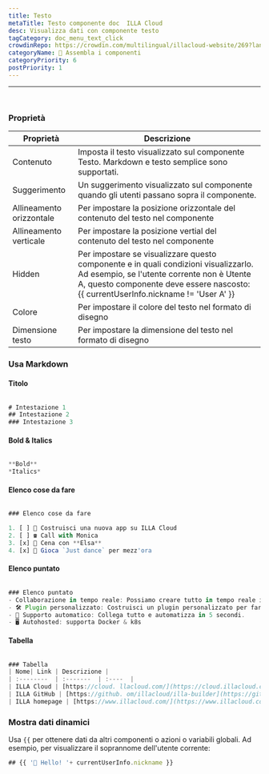 ```yaml
---
title: Testo
metaTitle: Testo componente doc  ILLA Cloud
desc: Visualizza dati con componente testo
tagCategory: doc_menu_text_click
crowdinRepo: https://crowdin.com/multilingual/illacloud-website/269?languages=it&filter=basic&value=0
categoryName: 🧬 Assembla i componenti
categoryPriority: 6
postPriority: 1
---
```


* * *

## <h2 hidden>Testo</h2>

<img src='https://cdn.illacloud.com/official-website/img/docs/assemble/text1.png' alt="" />

### Proprietà

| Proprietà                | Descrizione                                                                                                                                                                                                              |
| ------------------------ | ------------------------------------------------------------------------------------------------------------------------------------------------------------------------------------------------------------------------ |
| Contenuto                | Imposta il testo visualizzato sul componente Testo. Markdown e testo semplice sono supportati.                                                                                                                           |
| Suggerimento             | Un suggerimento visualizzato sul componente quando gli utenti passano sopra il componente.                                                                                                                               |
| Allineamento orizzontale | Per impostare la posizione orizzontale del contenuto del testo nel componente                                                                                                                                            |
| Allineamento verticale   | Per impostare la posizione vertial del contenuto del testo nel componente                                                                                                                                                |
| Hidden                   | Per impostare se visualizzare questo componente e in quali condizioni visualizzarlo. Ad esempio, se l'utente corrente non è Utente A, questo componente deve essere nascosto: {{ currentUserInfo.nickname != 'User A' }} |
| Colore                   | Per impostare il colore del testo nel formato di disegno                                                                                                                                                                 |
| Dimensione testo         | Per impostare la dimensione del testo nel formato di disegno                                                                                                                                                             |

### Usa Markdown

#### Titolo

<img src='https://cdn.illacloud.com/official-website/img/docs/assemble/text2.png' alt="" />

```jsx
# Intestazione 1
## Intestazione 2
### Intestazione 3
```

#### Bold & Italics

<img src='https://cdn.illacloud.com/official-website/img/docs/assemble/text3.png' alt="" />

```jsx
**Bold**
*Italics*
```

#### Elenco cose da fare

<img src='https://cdn.illacloud.com/official-website/img/docs/assemble/text4.png' alt="" />

```jsx
### Elenco cose da fare

1. [ ] 🚀 Costruisci una nuova app su ILLA Cloud
2. [ ] ☎️ Call with Monica
3. [x] 🍷 Cena con **Elsa**
4. [x] 💃 Gioca `Just dance` per mezz'ora
```

#### Elenco puntato

<img src='https://cdn.illacloud.com/official-website/img/docs/assemble/text5.png' alt="" />

```jsx
### Elenco puntato
- Collaborazione in tempo reale: Possiamo creare tutto in tempo reale insieme.
- 🛠️ Plugin personalizzato: Costruisci un plugin personalizzato per fare quello che vuoi.
- 🤖 Supporto automatico: Collega tutto e automatizza in 5 secondi.
- 🖥️ Autohosted: supporta Docker & k8s
```

#### Tabella

<img src='https://cdn.illacloud.com/official-website/img/docs/assemble/text6.png' alt="" />

```jsx
### Tabella
| Nome| Link | Descrizione |
| :--------  | :-------  | :----  |
| ILLA Cloud | [https://cloud. llacloud.com/](https://cloud.illacloud.com/) | Build apps su ILLA Cloud|
| ILLA GitHub | [https://github. om/illacloud/illa-builder](https://github.com/illacloud/illa-builder) | Star us on GitHub|
| ILLA homepage | [https://www.illacloud.com/](https://www.illacloud.com/)
```

### Mostra dati dinamici

Usa `{{` per ottenere dati da altri componenti o azioni o variabili globali. Ad esempio, per visualizzare il soprannome dell'utente corrente:

```jsx
## {{ '👋 Hello! '+ currentUserInfo.nickname }}
```
